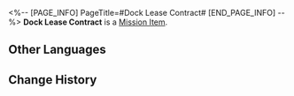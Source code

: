 <%-- [PAGE_INFO]
PageTitle=#Dock Lease Contract#
[END_PAGE_INFO] --%>
{{Item Infobox
|id          = 140251
|image       = Item Jarilo-VI Readable.png{{subst:void|<!--$UPLOAD:<<SpriteOutput/ItemFigures/190002.png>-<Item Jarilo-VI Readable.png>-<Item Icons>>-->}}
|type        = Mission Item
|invCategory = Missions
|rarity      = 3
|effect      = 
|description = This contract can prove that the Merchant Guild has legitimate rights to operate the dock.
}}
'''Dock Lease Contract''' is a [[Mission Item]].

==Other Languages==
{{Other Languages
|en   = Dock Lease Contract
|zhs  = 码头租赁合同
|zht  = 碼頭租賃合約
|ja   = 埠頭の賃借契約
|ko   = 부두 임대 계약서
|es   = Contrato de alquiler del muelle
|fr   = Contrat d'exploitation des docks
|ru   = Договор аренды причала
|th   = หนังสือสัญญาเช่าท่าเรือ
|vi   = Hợp Đồng Thuê Bến Cảng
|de   = Dock-Pachtvertrag
|id   = Kontrak Sewa Dermaga
|pt   = Contrato de Locação da Doca
}}

==Change History==
{{Change History|1.3}}